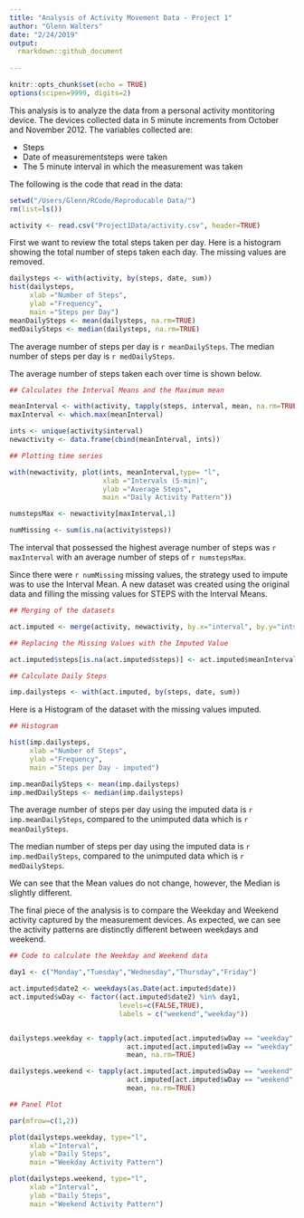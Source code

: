 ```yaml
---
title: "Analysis of Activity Movement Data - Project 1"
author: "Glenn Walters"
date: "2/24/2019"
output: 
  rmarkdown::github_document
   
---
```


```r
knitr::opts_chunk$set(echo = TRUE)
options(scipen=9999, digits=2)
```

This analysis is to analyze the data from a personal activity montitoring device. The devices collected data in 5 minute increments from October and November 2012.  The variables collected are:

- Steps
- Date of measurementsteps were taken
- The 5 minute interval in which the measurement was taken

The following is the code that read in the data:


```r
setwd("/Users/Glenn/RCode/Reproducable Data/")
rm(list=ls())

activity <- read.csv("Project1Data/activity.csv", header=TRUE)
```

First we want to review the total steps taken per day.  Here is a histogram showing the total number of steps taken each day.  The missing values are removed.

```r

dailysteps <- with(activity, by(steps, date, sum))
hist(dailysteps,
     xlab ="Number of Steps",
     ylab ="Frequency",
     main ="Steps per Day")
meanDailySteps <- mean(dailysteps, na.rm=TRUE)
medDailySteps <- median(dailysteps, na.rm=TRUE)
```

The average number of steps per day is `r meanDailySteps`.
The median number of steps per day is `r medDailySteps`.

The average number of steps taken each over time is shown below.

```r
## Calculates the Interval Means and the Maximum mean

meanInterval <- with(activity, tapply(steps, interval, mean, na.rm=TRUE))
maxInterval <- which.max(meanInterval)

ints <- unique(activity$interval)
newactivity <- data.frame(cbind(meanInterval, ints))

## Plotting time series

with(newactivity, plot(ints, meanInterval,type= "l",
                       xlab ="Intervals (5-min)",
                       ylab ="Average Steps",
                       main ="Daily Activity Pattern"))

numstepsMax <- newactivity[maxInterval,1]

numMissing <- sum(is.na(activity$steps))
```

The interval that possessed the highest average number of steps was `r maxInterval` with an average number of steps of `r numstepsMax`.

Since there were `r numMissing` missing values, the strategy used to impute was to use the Interval Mean.  A new dataset was created using the original data and filling the missing values for STEPS with the Interval Means.


```r

## Merging of the datasets

act.imputed <- merge(activity, newactivity, by.x="interval", by.y="ints")

## Replacing the Missing Values with the Imputed Value

act.imputed$steps[is.na(act.imputed$steps)] <- act.imputed$meanInterval[is.na(act.imputed$steps)]

## Calculate Daily Steps

imp.dailysteps <- with(act.imputed, by(steps, date, sum))

```

Here is a Histogram of the dataset with the missing values imputed.
```r

## Histogram

hist(imp.dailysteps,
     xlab ="Number of Steps",
     ylab ="Frequency",
     main ="Steps per Day - imputed")

imp.meanDailySteps <- mean(imp.dailysteps)
imp.medDailySteps <- median(imp.dailysteps)

```

The average number of steps per day using the imputed data is `r imp.meanDailySteps`, compared to the unimputed data which is `r meanDailySteps`.

The median number of steps per day using the imputed data is `r imp.medDailySteps `, compared to the unimputed data which is `r medDailySteps`.

We can see that the Mean values do not change, however, the Median is slightly different.

The final piece of the analysis is to compare the Weekday and Weekend activity captured by the measurement devices.  As expected, we can see the activity patterns are distinctly different between weekdays and weekend.

```r

## Code to calculate the Weekday and Weekend data

day1 <- c("Monday","Tuesday","Wednesday","Thursday","Friday")

act.imputed$date2 <- weekdays(as.Date(act.imputed$date))
act.imputed$wDay <- factor((act.imputed$date2) %in% day1, 
                           levels=c(FALSE,TRUE),
                           labels = c("weekend","weekday"))


dailysteps.weekday <- tapply(act.imputed[act.imputed$wDay == "weekday",]$steps,
                             act.imputed[act.imputed$wDay == "weekday",]$interval,
                             mean, na.rm=TRUE)

dailysteps.weekend <- tapply(act.imputed[act.imputed$wDay == "weekend",]$steps,
                             act.imputed[act.imputed$wDay == "weekend",]$interval,
                             mean, na.rm=TRUE)

## Panel Plot

par(mfrow=c(1,2))

plot(dailysteps.weekday, type="l",
     xlab ="Interval",
     ylab ="Daily Steps",
     main ="Weekday Activity Pattern")

plot(dailysteps.weekend, type="l",
     xlab ="Interval",
     ylab ="Daily Steps",
     main ="Weekend Activity Pattern")
```